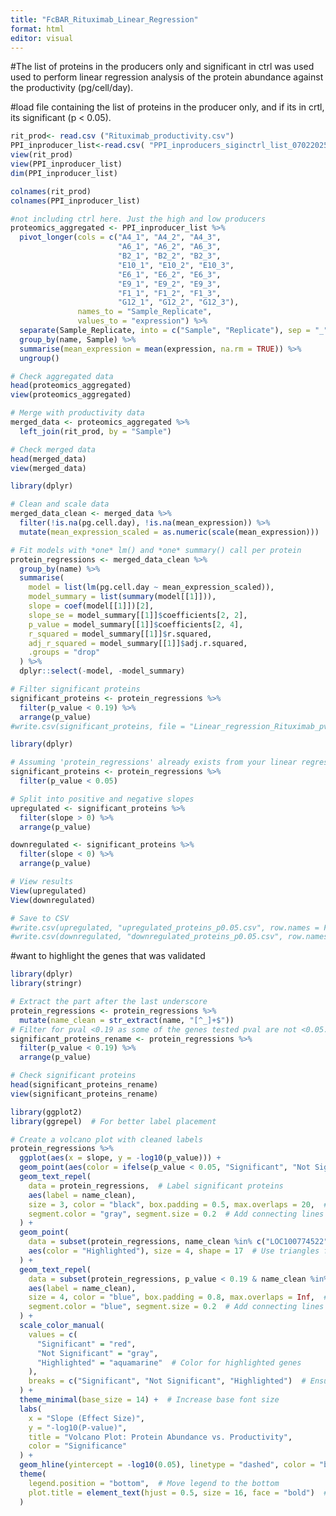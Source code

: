 ---
title: "FcBAR_Rituximab_Linear_Regression"
format: html
editor: visual
---

#The list of proteins in the producers only and significant in ctrl was used used to perform linear regression analysis of the protein abundance against the productivity (pg/cell/day). 

#load file containing the list of proteins in the producer only, and if its in crtl, its significant (p < 0.05). 

```{r}
rit_prod<- read.csv ("Rituximab_productivity.csv")
PPI_inproducer_list<-read.csv( "PPI_inproducers_siginctrl_list_07022025.csv")
view(rit_prod)
view(PPI_inproducer_list)
dim(PPI_inproducer_list)
```

```{r}
colnames(rit_prod)
colnames(PPI_inproducer_list)
```

```{r}
#not including ctrl here. Just the high and low producers
proteomics_aggregated <- PPI_inproducer_list %>%
  pivot_longer(cols = c("A4_1", "A4_2", "A4_3", 
                        "A6_1", "A6_2", "A6_3",
                        "B2_1", "B2_2", "B2_3",
                        "E10_1", "E10_2", "E10_3",
                        "E6_1", "E6_2", "E6_3",
                        "E9_1", "E9_2", "E9_3",
                        "F1_1", "F1_2", "F1_3",
                        "G12_1", "G12_2", "G12_3"),
               names_to = "Sample_Replicate", 
               values_to = "expression") %>%
  separate(Sample_Replicate, into = c("Sample", "Replicate"), sep = "_") %>%
  group_by(name, Sample) %>%
  summarise(mean_expression = mean(expression, na.rm = TRUE)) %>%
  ungroup()

# Check aggregated data
head(proteomics_aggregated)
view(proteomics_aggregated)
```

```{r}
# Merge with productivity data
merged_data <- proteomics_aggregated %>%
  left_join(rit_prod, by = "Sample")

# Check merged data
head(merged_data)
view(merged_data)
```

```{r}
library(dplyr)

# Clean and scale data
merged_data_clean <- merged_data %>%
  filter(!is.na(pg.cell.day), !is.na(mean_expression)) %>%
  mutate(mean_expression_scaled = as.numeric(scale(mean_expression)))  # Avoid matrix class

# Fit models with *one* lm() and *one* summary() call per protein
protein_regressions <- merged_data_clean %>%
  group_by(name) %>%
  summarise(
    model = list(lm(pg.cell.day ~ mean_expression_scaled)),
    model_summary = list(summary(model[[1]])),
    slope = coef(model[[1]])[2],
    slope_se = model_summary[[1]]$coefficients[2, 2],
    p_value = model_summary[[1]]$coefficients[2, 4],
    r_squared = model_summary[[1]]$r.squared,
    adj_r_squared = model_summary[[1]]$adj.r.squared,
    .groups = "drop"
  ) %>%
  dplyr::select(-model, -model_summary)

# Filter significant proteins
significant_proteins <- protein_regressions %>%
  filter(p_value < 0.19) %>%
  arrange(p_value)
#write.csv(significant_proteins, file = "Linear_regression_Rituximab_pval_rsquared_07022025.csv", row.names = FALSE)

```

```{r}
library(dplyr)

# Assuming 'protein_regressions' already exists from your linear regression code
significant_proteins <- protein_regressions %>%
  filter(p_value < 0.05)

# Split into positive and negative slopes
upregulated <- significant_proteins %>%
  filter(slope > 0) %>%
  arrange(p_value)

downregulated <- significant_proteins %>%
  filter(slope < 0) %>%
  arrange(p_value)

# View results
View(upregulated)
View(downregulated)

# Save to CSV
#write.csv(upregulated, "upregulated_proteins_p0.05.csv", row.names = FALSE)
#write.csv(downregulated, "downregulated_proteins_p0.05.csv", row.names = FALSE)
```

#want to highlight the genes that was validated

```{r}
library(dplyr)
library(stringr)

# Extract the part after the last underscore
protein_regressions <- protein_regressions %>%
  mutate(name_clean = str_extract(name, "[^_]+$"))
# Filter for pval <0.19 as some of the genes tested pval are not <0.05. 
significant_proteins_rename <- protein_regressions %>%
  filter(p_value < 0.19) %>%
  arrange(p_value)

# Check significant proteins
head(significant_proteins_rename)
view(significant_proteins_rename)
```

```{r}
library(ggplot2)
library(ggrepel)  # For better label placement

# Create a volcano plot with cleaned labels
protein_regressions %>%
  ggplot(aes(x = slope, y = -log10(p_value))) +
  geom_point(aes(color = ifelse(p_value < 0.05, "Significant", "Not Significant")), size = 3, alpha = 0.7) +  # Increase point size and transparency
  geom_text_repel(
    data = protein_regressions,  # Label significant proteins
    aes(label = name_clean), 
    size = 3, color = "black", box.padding = 0.5, max.overlaps = 20,  # Adjust label placement
    segment.color = "gray", segment.size = 0.2  # Add connecting lines for labels
  ) +
  geom_point(
    data = subset(protein_regressions, name_clean %in% c("LOC100774522", "LOC100758590", "Pgrmc1", "Agpat4", "Nsdhl", "Psme2", "Acsl4")),  # Highlight specific genes
    aes(color = "Highlighted"), size = 4, shape = 17  # Use triangles for highlighted genes
  ) +
  geom_text_repel(
    data = subset(protein_regressions, p_value < 0.19 & name_clean %in% c("LOC100774522", "LOC100758590", "Pgrmc1", "Agpat4", "Nsdhl", "Psme2", "Acsl4")),  # Label highlighted genes
    aes(label = name_clean), 
    size = 4, color = "blue", box.padding = 0.8, max.overlaps = Inf,  # Customize label appearance
    segment.color = "blue", segment.size = 0.2  # Add connecting lines for labels
  ) +
  scale_color_manual(
    values = c(
      "Significant" = "red", 
      "Not Significant" = "gray", 
      "Highlighted" = "aquamarine"  # Color for highlighted genes
    ),
    breaks = c("Significant", "Not Significant", "Highlighted")  # Ensure legend includes all categories
  ) +
  theme_minimal(base_size = 14) +  # Increase base font size
  labs(
    x = "Slope (Effect Size)", 
    y = "-log10(P-value)", 
    title = "Volcano Plot: Protein Abundance vs. Productivity",
    color = "Significance"
  ) +
  geom_hline(yintercept = -log10(0.05), linetype = "dashed", color = "black") +  # Significance threshold
  theme(
    legend.position = "bottom",  # Move legend to the bottom
    plot.title = element_text(hjust = 0.5, size = 16, face = "bold")  # Center and bold the title
  )
```
